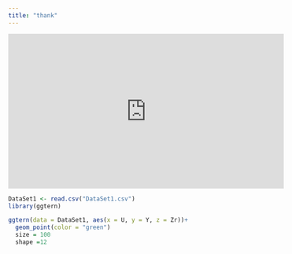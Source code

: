```yaml
---
title: "thank"
---
```



<iframe width="560" height="315" src="https://www.youtube.com/embed/y6120QOlsfU" frameborder="0" allowfullscreen></iframe>

```r
DataSet1 <- read.csv("DataSet1.csv")
library(ggtern)

ggtern(data = DataSet1, aes(x = U, y = Y, z = Zr))+ 
  geom_point(color = "green") 
  size = 100
  shape =12

```

